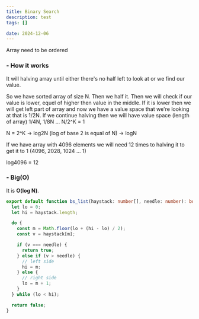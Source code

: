```yaml
---
title: Binary Search
description: test
tags: []

date: 2024-12-06
---
```


<Callout type="warning">Array need to be ordered</Callout>

<h3 className="text-lg font-semibold">- How it works</h3>

It will halving array until either there's no half left to look at or we find our value.

So we have sorted array of size N. Then we half it. Then we will check if our value is lower, equel of higher then value in the middle. If it is lower then we will get left part of array and now we have a value space that we're looking at that is 1/2N. If we continue halving then we will have value space (length of array) 1/4N, 1/8N ... N/2^K = 1

N = 2^K -> log2N (log of base 2 is equal of N) -> logN

If we have array with 4096 elements we will need 12 times to halving it to get it to 1 (4096, 2028, 1024 ... 1)

log4096 = 12

<h3 className="text-lg font-semibold mt-7">- Big(O)</h3>

It is **O(log N)**.

```ts
export default function bs_list(haystack: number[], needle: number): boolean {
  let lo = 0;
  let hi = haystack.length;

  do {
    const m = Math.floor(lo + (hi - lo) / 2);
    const v = haystack[m];

    if (v === needle) {
      return true;
    } else if (v > needle) {
      // left side
      hi = m;
    } else {
      // right side
      lo = m + 1;
    }
  } while (lo < hi);

  return false;
}
```
